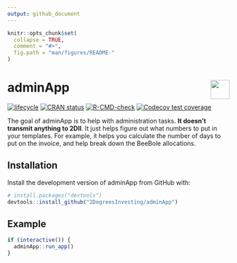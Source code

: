 ```yaml
---
output: github_document 
---
```

<!-- README.md is generated from README.Rmd. Please edit that file -->

```r
knitr::opts_chunk$set(
  collapse = TRUE,
  comment = "#>",
  fig.path = "man/figures/README-"
)
```

# adminApp <a href='https://github.com/2DegreesInvesting/r2dii.usethis'><img src='https://imgur.com/A5ASZPE.png' align='right' height='43' /></a>

<!-- badges: start -->
[![lifecycle](https://img.shields.io/badge/lifecycle-experimental-orange.svg)](https://www.tidyverse.org/lifecycle/#experimental)
[![CRAN status](https://www.r-pkg.org/badges/version/adminApp)](https://CRAN.R-project.org/package=adminApp)
[![R-CMD-check](https://github.com/2DegreesInvesting/adminApp/workflows/R-CMD-check/badge.svg)](https://github.com/2DegreesInvesting/adminApp/actions)
[![Codecov test coverage](https://codecov.io/gh/2DegreesInvesting/adminApp/branch/main/graph/badge.svg)](https://codecov.io/gh/2DegreesInvesting/adminApp?branch=main)
<!-- badges: end -->

The goal of adminApp is to help with administration tasks. **It doesn't transmit
anything to 2DII**. It just helps figure out what numbers to put in your
templates. For example, it helps you calculate the number of days to put on the
invoice, and help break down the BeeBole allocations.

## Installation

Install the development version of adminApp from GitHub with:

```r
# install.packages("devtools")
devtools::install_github("2DegreesInvesting/adminApp")
```
## Example

```r
if (interactive()) {
  adminApp::run_app()
}
```
